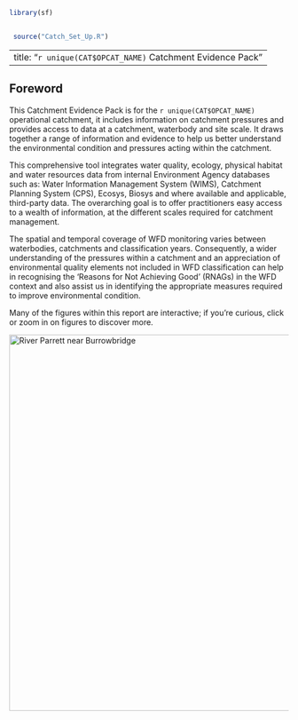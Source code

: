 ```r
library(sf)


 source("Catch_Set_Up.R")
```

---
title: "`r unique(CAT$OPCAT_NAME)` Catchment Evidence Pack"
---

## Foreword

This Catchment Evidence Pack is for the `r unique(CAT$OPCAT_NAME)` operational catchment, it includes information on catchment pressures and provides access to data at a catchment, waterbody and site scale. It draws together a range of information and evidence to help us better understand the environmental condition and pressures acting within the catchment. 

This comprehensive tool integrates water quality, ecology, physical habitat and water resources data from internal Environment Agency databases such as: Water Information Management System (WIMS), Catchment Planning System (CPS), Ecosys, Biosys and where available and applicable, third-party data. The overarching goal is to offer practitioners easy access to a wealth of information, at the different scales required for catchment management. 

The spatial and temporal coverage of WFD monitoring varies between waterbodies, catchments and classification years. Consequently, a wider understanding of the pressures within a catchment and an appreciation of environmental quality elements not included in WFD classification can help in recognising the ‘Reasons for Not Achieving Good’ (RNAGs) in the WFD context and also assist us in identifying the appropriate measures required to improve environmental condition. 

::: callout-tip
Many of the figures within this report are interactive; if you're curious, click or zoom in on figures to discover more.
:::

[![River Parrett near Burrowbridge](https://upload.wikimedia.org/wikipedia/commons/8/87/Riverparrett.jpg){width="678"}](https://en.wikipedia.org/wiki/River_Parrett)

